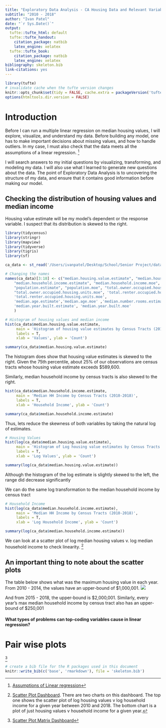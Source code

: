 ```yaml
---
title: "Exploratory Data Analysis - CA Housing Data and Relevant Variables"
subtitle: "2010 - 2018"
author: "Ivan Patel"
date: "`r Sys.Date()`"
output:
  tufte::tufte_html: default
  tufte::tufte_handout:
    citation_package: natbib
    latex_engine: xelatex
  tufte::tufte_book:
    citation_package: natbib
    latex_engine: xelatex
bibliography: skeleton.bib
link-citations: yes
---
```


```r
library(tufte)
# invalidate cache when the tufte version changes
knitr::opts_chunk$set(tidy = FALSE, cache.extra = packageVersion('tufte'))
options(htmltools.dir.version = FALSE)
```

# Introduction
Before I can run a multiple linear regression on median housing values, I will explore, visualize, and understand my data. Before building any model, one has to make important decisions about missing values, and how to handle outliers. In my case, I must also check that the data meets all the assumptions of a linear regression. ^[[Assumptions of Linear regression](http://r-statistics.co/Assumptions-of-Linear-Regression.html)]

I will search answers to my initial questions by visualizing, transforming, and modeling my data. I will also use what I learned to generate new questions about the data. The point of Exploratory Data Analysis is to uncovering the structure of my data, and ensure that it contains good information before making our model. 

## Checking the distribution of housing values and median income
Housing value estimate will be my model's dependent or the response variable. I suspect that its distribution is skewed to the right. 

```r
library(tidycensus)
library(stringr)
library(mapview)
library(tidyverse)
library(tigris)
library(sf)

ca_data <- st_read('/Users/ivanpatel/Desktop/School/Senior Project/data/ca_data.shp')
```

```r
# Changing the names
names(ca_data)[3:18] <- c("median.housing.value.estimate", "median.housing.value.moe",
    "median.household.income.estimate", "median.household.income.moe",
    "population.estimate", "population.moe", "total.owner.occupied.housing.units.estimate",
    "total.owner.occupied.housing.units.moe", 'total.renter.occupied.housing.units.estimate', 
    'total.renter.occupied.housing.units.moe',
    'median.age.estimate','median.age.moe' ,'median.number.rooms.estimate', 'median.number.rooms.moe',
    'median.year.built.estimate', 'median.year.built.moe'
    )

# Histogram of housing values and median income
hist(ca_data$median.housing.value.estimate, 
     main = 'Histogram of housing value estimates by Census Tracts (2010 - 2018)', 
     labels = T,
     xlab = 'Values', ylab = 'Count')

summary(ca_data$median.housing.value.estimate)
```
The histogram does show that housing value estimates is skewed to the right. Given the 75th percentile, about 25% of our observations are census tracts whose housing value estimate exceeds $589,600.

Similarly, median household income by census tracts is also skewed to the right. 
```r

hist(ca_data$median.household.income.estimate, 
     main = 'Median HH Income by Census Tracts (2010-2018)', 
     labels = T, 
     xlab = 'Household Income', ylab = 'Count')

summary(ca_data$median.household.income.estimate)
```

Thus, lets reduce the skewness of both variables by taking the natural log of estimates.
```r
# Housing Values 
hist(log(ca_data$median.housing.value.estimate), 
     main = 'Histogram of Log housing value estimates by Census Tracts',
     labels = T,
     xlab = 'Log Values', ylab = 'Count')

summary(log(ca_data$median.housing.value.estimate))
```
Although the histogram of the log estimate is slightly skewed to the left, the range did decrease significantly

We can do the same log transformation to the median household income by census tract 
```r
# Household Income
hist(log(ca_data$median.household.income.estimate), 
     main = 'Median HH Income by Census Tracts (2010-2018)', 
     labels = T,
     xlab = 'Log Household Income', ylab = 'Count')

summary(log(ca_data$median.household.income.estimate))
```

We can look at a scatter plot of log median housing values v. log median household income to check linearity. ^[[Scatter Plot Dashboard ](https://public.tableau.com/profile/ivan.patel#!/vizhome/HoseholdValuevHouseholdIncomeforCACensusTracts2010-2018/Dashboard1?publish=yes). There are two charts on this dashboard. The top one shows the scatter plot of log housing values v log household income for a given year between 2010 and 2018. The bottom chart is a plot of just housing values v household income for a given year.]

## An important thing to note about the scatter plots
The table below shows what was the maximum housing value in each year. From 2010 - 2014, the values have an upper-bound of $1,000,001. 
![](/Users/ivanpatel/Desktop/School/Senior Project/image1.png)

And from 2015 - 2018, the upper-bound is $2,000,001. 
Similarly, every year's max median household income by census tract also has an upper-bound of $250,001 

#### What types of problems can top-coding variables cause in linear regression?

# Pair wise plots
^[[Scatter Plot Matrix Dashboard](https://public.tableau.com/profile/ivan.patel#!/vizhome/ScatterPlotMatrix-HousingValuesandothervaribales-CACensusTracts2010-2018/Dashboard1?publish=yes)]

```r
# create a bib file for the R packages used in this document
knitr::write_bib(c('base', 'rmarkdown'), file = 'skeleton.bib')
```
